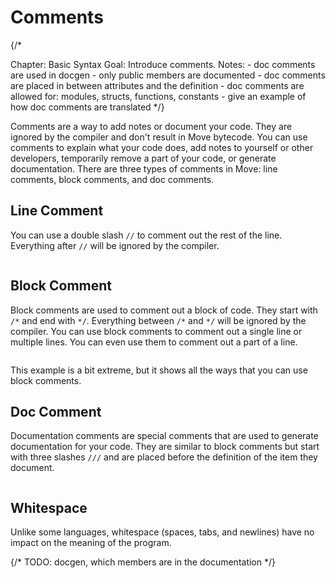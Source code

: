 # Comments

{/*

Chapter: Basic Syntax
Goal: Introduce comments.
Notes:
    - doc comments are used in docgen
    - only public members are documented
    - doc comments are placed in between attributes and the definition
    - doc comments are allowed for: modules, structs, functions, constants
    - give an example of how doc comments are translated
 */}

Comments are a way to add notes or document your code. They are ignored by the compiler and don't
result in Move bytecode. You can use comments to explain what your code does, add notes to yourself
or other developers, temporarily remove a part of your code, or generate documentation. There are
three types of comments in Move: line comments, block comments, and doc comments.

## Line Comment

You can use a double slash `//` to comment out the rest of the line. Everything after `//` will be
ignored by the compiler.

```move file=packages/samples/sources/move-basics/comments-line.move anchor=main

```

## Block Comment

Block comments are used to comment out a block of code. They start with `/*` and end with `*/`.
Everything between `/*` and `*/` will be ignored by the compiler. You can use block comments to
comment out a single line or multiple lines. You can even use them to comment out a part of a line.

```move file=packages/samples/sources/move-basics/comments-block.move anchor=main

```

This example is a bit extreme, but it shows all the ways that you can use block comments.

## Doc Comment

Documentation comments are special comments that are used to generate documentation for your code.
They are similar to block comments but start with three slashes `///` and are placed before the
definition of the item they document.

```move file=packages/samples/sources/move-basics/comments-doc.move anchor=main

```

## Whitespace

Unlike some languages, whitespace (spaces, tabs, and newlines) have no impact on the meaning of the
program.

{/* TODO: docgen, which members are in the documentation */}
